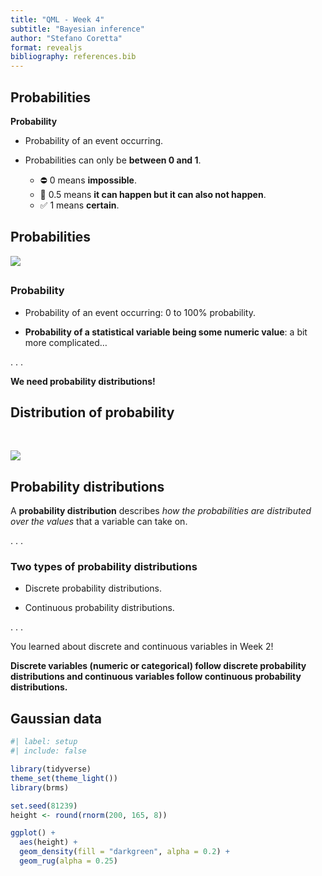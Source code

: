```yaml
---
title: "QML - Week 4"
subtitle: "Bayesian inference"
author: "Stefano Coretta"
format: revealjs
bibliography: references.bib
---
```


## Probabilities

::: callout-note
**Probability**

-   Probability of an event occurring.

-   Probabilities can only be **between 0 and 1**.

    -   ⛔️ 0 means **impossible**.
    -   🤷 0.5 means **it can happen but it can also not happen**.
    -   ✅ 1 means **certain**.
:::

## Probabilities

![](/img/probabilities.png){fig-align="center"}

## 

::: callout-note
### **Probability**

-   Probability of an event occurring: 0 to 100% probability.

-   **Probability of a statistical variable being some numeric value**: a bit more complicated...
:::

. . .

::: {.callout-tip appearance="simple"}
**We need probability distributions!**
:::

## Distribution of probability

<br>

![](/img/grubabilities.png){fig-align="center"}

## Probability distributions

::: {.callout-note appearance="simple"}
A **probability distribution** describes *how the probabilities are distributed over the values* that a variable can take on.
:::

. . .

::: callout-note
### Two types of probability distributions

- Discrete probability distributions.

- Continuous probability distributions.
:::

. . .

::: {.callout-tip appearance="simple"}
You learned about discrete and continuous variables in Week 2!

**Discrete variables (numeric or categorical) follow discrete probability distributions and continuous variables follow continuous probability distributions.**
:::

## Gaussian data

```r
#| label: setup
#| include: false

library(tidyverse)
theme_set(theme_light())
library(brms)
```

```r
set.seed(81239)
height <- round(rnorm(200, 165, 8))
```

```r
ggplot() +
  aes(height) +
  geom_density(fill = "darkgreen", alpha = 0.2) +
  geom_rug(alpha = 0.25)
```

